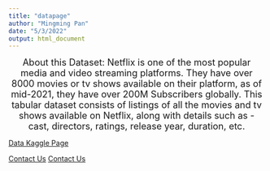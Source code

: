 ```yaml
---
title: "datapage"
author: "Mingming Pan"
date: "5/3/2022"
output: html_document
---
```


<font size="4"> 
<center>
About this Dataset: Netflix is one of the most popular media and video streaming platforms. They have over 8000 movies or tv shows available on their platform, as of mid-2021, they have over 200M Subscribers globally. This tabular dataset consists of listings of all the movies and tv shows available on Netflix, along with details such as - cast, directors, ratings, release year, duration, etc.  
</center>
</font>

[Data Kaggle Page](https://www.kaggle.com/datasets/shivamb/netflix-shows?resource=download)

[Contact Us](mailto:panxx408@umn.edu)
[Contact Us](mailto:ma000332@umn.edu)
